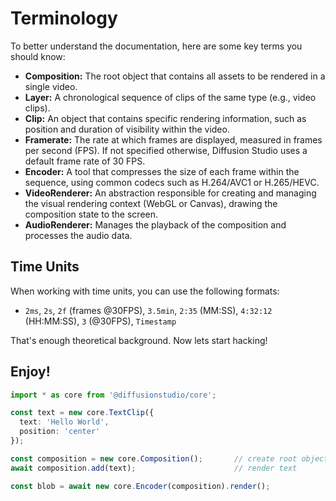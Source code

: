 # Terminology

To better understand the documentation, here are some key terms you should know:

- **Composition:** The root object that contains all assets to be rendered in a single video.
- **Layer:** A chronological sequence of clips of the same type (e.g., video clips).
- **Clip:** An object that contains specific rendering information, such as position and duration of visibility within the video.
- **Framerate:** The rate at which frames are displayed, measured in frames per second (FPS). If not specified otherwise, Diffusion Studio uses a default frame rate of 30 FPS.
- **Encoder:** A tool that compresses the size of each frame within the sequence, using common codecs such as H.264/AVC1 or H.265/HEVC.
- **VideoRenderer:** An abstraction responsible for creating and managing the visual rendering context (WebGL or Canvas), drawing the composition state to the screen.
- **AudioRenderer:** Manages the playback of the composition and processes the audio data.

## Time Units
When working with time units, you can use the following formats:

- `2ms`, `2s`, `2f` (frames @30FPS), `3.5min`, `2:35` (MM:SS), `4:32:12` (HH:MM:SS), `3` (@30FPS), `Timestamp`

That's enough theoretical background. Now lets start hacking!

## Enjoy!

```typescript
import * as core from '@diffusionstudio/core';

const text = new core.TextClip({
  text: 'Hello World', 
  position: 'center' 
}); 

const composition = new core.Composition();       // create root object
await composition.add(text);                      // render text

const blob = await new core.Encoder(composition).render();
```
